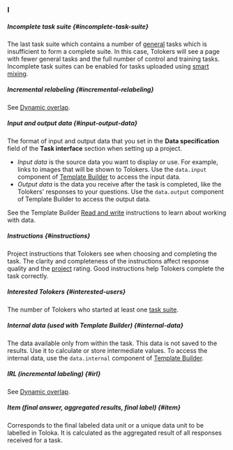 ### I

##### Incomplete task suite {#incomplete-task-suite}

The last task suite which contains a number of [general](#general-task) tasks which is insufficient to form a complete suite. In this case, Tolokers will see a page with fewer general tasks and the full number of control and training tasks. Incomplete task suites can be enabled for tasks uploaded using [smart mixing](#smart-mixing).

##### Incremental relabeling {#incremental-relabeling}

See [Dynamic overlap](#dynamic-overlap).

##### Input and output data {#input-output-data}

The format of input and output data that you set in the **Data specification** field of the **Task interface** section when setting up a project.

  - _Input data_ is the source data you want to display or use. For example, links to images that will be shown to Tolokers. Use the `data.input` component of [Template Builder](/docs/template-builder/) to access the input data.
  - _Output data_ is the data you receive after the task is completed, like the Tolokers' responses to your questions. Use the `data.output` component of Template Builder to access the output data.

See the Template Builder [Read and write](/docs/template-builder/operations/input-output-data) instructions to learn about working with data.

##### Instructions {#instructions}

Project instructions that Tolokers see when choosing and completing the task. The clarity and completeness of the instructions affect response quality and the [project](#project) rating. Good instructions help Tolokers complete the task correctly.

##### Interested Tolokers {#interested-users}

The number of Tolokers who started at least one [task suite](#task-suite).

##### Internal data (used with Template Builder) {#internal-data}

The data available only from within the task. This data is not saved to the results. Use it to calculate or store intermediate values. To access the internal data, use the `data.internal` component of [Template Builder](/docs/template-builder/operations/input-output-data).

##### IRL (incremental labeling) {#irl}

See [Dynamic overlap](#dynamic-overlap).

##### Item (final answer, aggregated results, final label) {#item}

Corresponds to the final labeled data unit or a unique data unit to be labelled in Toloka. It is calculated as the aggregated result of all responses received for a task.
